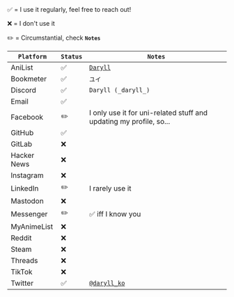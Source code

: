 <div className="flex flex-col gap-10">

<div>
✅ = I use it regularly, feel free to reach out!

❌ = I don't use it

✏️ = Circumstantial, check **`Notes`**

</div>

| `Platform`  | `Status` | `Notes`                                                            |
| ----------- | -------- | ------------------------------------------------------------------ |
| AniList     | ✅       | [`Daryll`](https://anilist.co/user/Daryll/)                        |
| Bookmeter   | ✅       | `ユイ`                                                             |
| Discord     | ✅       | `Daryll (_daryll_)`                                                |
| Email       | ✅       |                                                                    |
| Facebook    | ✏️       | I only use it for uni-related stuff and updating my profile, so... |
| GitHub      | ✅       |                                                                    |
| GitLab      | ❌       |                                                                    |
| Hacker News | ❌       |                                                                    |
| Instagram   | ❌       |                                                                    |
| LinkedIn    | ✏️       | I rarely use it                                                    |
| Mastodon    | ❌       |                                                                    |
| Messenger   | ✏️       | ✅ iff I know you                                                  |
| MyAnimeList | ❌       |                                                                    |
| Reddit      | ❌       |                                                                    |
| Steam       | ❌       |                                                                    |
| Threads     | ❌       |                                                                    |
| TikTok      | ❌       |                                                                    |
| Twitter     | ✅       | [`@daryll_ko`](https://twitter.com/daryll_ko)                      |

</div>
